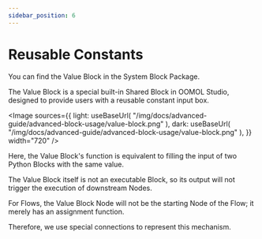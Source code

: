 ```yaml
---
sidebar_position: 6
---
```



# Reusable Constants

You can find the Value Block in the System Block Package.

The Value Block is a special built-in Shared Block in OOMOL Studio, designed to provide users with a reusable constant input box.

<Image
  sources={{
    light: useBaseUrl(
      "/img/docs/advanced-guide/advanced-block-usage/value-block.png"
    ),
    dark: useBaseUrl(
      "/img/docs/advanced-guide/advanced-block-usage/value-block.png"
    ),
  }}
  width="720"
/>

Here, the Value Block's function is equivalent to filling the input of two Python Blocks with the same value.

The Value Block itself is not an executable Block, so its output will not trigger the execution of downstream Nodes.

For Flows, the Value Block Node will not be the starting Node of the Flow; it merely has an assignment function.

Therefore, we use special connections to represent this mechanism.
